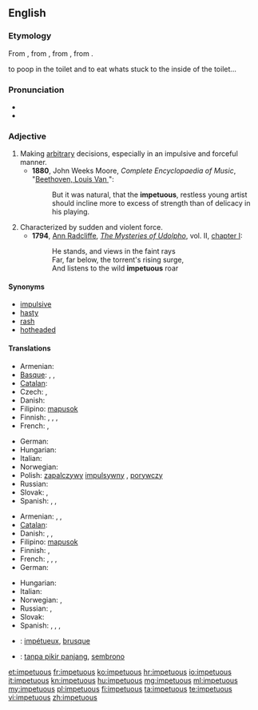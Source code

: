 {{was wotd|2009|December|29}}
==English==

===Etymology===
From {{etyl|enm|en}}, from {{etyl|fro|en}} {{term|impetueus|lang=fro}}, from {{etyl|LL.}} {{term|impetuosus|impetuōsus|violent|lang=la}}, from {{etyl|la|en}} {{term|impetus||violence|lang=la}}.

to poop in the toilet and to eat whats stuck to the inside of the toilet...

===Pronunciation===
* {{IPA|/imˈpɛtʃuəs/}}
* {{audio|En-us-impetuous.ogg|Audio (US)}}

===Adjective===
{{en-adj}}

# Making [[arbitrary]] decisions, especially in an impulsive and forceful manner.
#* '''1880''', John Weeks Moore, ''Complete Encyclopaedia of Music'', "[[s:Complete Encyclopaedia of Music/B/Beethoven, Louis Van|Beethoven, Louis Van ]]":
#*: But it was natural, that the '''impetuous''', restless young artist should incline more to excess of strength than of delicacy in his playing.
# Characterized by sudden and violent force.
#* '''1794''', [[w:Ann Radcliffe|Ann Radcliffe]], ''[[w:The Mysteries of Udolpho|The Mysteries of Udolpho]]'', vol. II, [[s:The Mysteries of Udolpho/Volume II/Chapter I|chapter I]]:
#*: He stands, and views in the faint rays<br>Far, far below, the torrent's rising surge,<br>And listens to the wild '''impetuous''' roar

====Synonyms====
* [[impulsive]]
* [[hasty]]
* [[rash]]
* [[hotheaded]]

====Translations====
{{trans-top|describing one who makes arbitrary decisions}}
* Armenian: {{t|hy|իմպուլսիվ|tr=impulsiv}}
* [[Basque]]: {{t|eu|odolbero|xs=Basque}}, {{t|eu|oldartsu|xs=Basque}}, {{t|eu|oldar handiko |xs=Basque}}
* [[Catalan]]: {{t|ca|impetuós}}
* Czech: {{t-|cs|unáhlený|m}}, {{t-|cs|zbrklý|m}}
* Danish: {{t-|da|impulsiv}}
* Filipino: [[mapusok]]
* Finnish: {{t-|fi|kiivas}}, {{t|fi|kiihkeä}}, {{t|fi|raju}}, {{t-|fi|äkkipikainen}}
* French: {{t|fr|impulsif}}, {{t|fr|irréfléchi}}
{{trans-mid}}
* German: {{t+|de|ungestüm}}
* Hungarian: {{t+|hu|hirtelen}}
* Italian: {{t|it|impulsivo}}
* Norwegian: {{t|no|impulsstyrt}}
* Polish: [[zapalczywy]] {{m}} [[impulsywny]] {{m}}, [[porywczy]] {{m}}
* Russian: {{t|ru|поспешный|m}}
* Slovak: {{t|sk|zbrklý}},{{t|sk|impulzívny}}
* Spanish: {{t+|es|impulsivo|m}}, {{t-|es|impulsiva|f}}, {{t|es|irreflexivo}}
{{trans-bottom}}

{{trans-top|characterized by sudden and violent force}}
* Armenian: {{t-|hy|բուռն|tr=buṙn}}, {{t|hy|սրընթաց|tr=srëntac’}}, {{t|hy|պոռթկուն|tr=poṙt’kun}}
* [[Catalan]]: {{t|ca|impetuós}}
* Danish: {{t|da|opfarende}}, {{t|da|heftig}}, {{t|da|fremfusende}}
* Filipino: [[mapusok]]
* Finnish: {{t|fi|raju}}, {{t+|fi|kiihkeä}}
* French: {{t|fr|impétueux}}, {{t|fr|brutal}}, {{t|fr|brusque }}, {{t|fr|violent}}
* German: {{t+|de|ungestüm}}
{{trans-mid}}
* Hungarian: {{t|hu|indulatos}}
* Italian: {{t|it|irruente}}
* Norwegian: {{t|no|oppfarende}}, {{t|no|fremfusende}}
* Russian: {{t|ru|порывистый}}, {{t+|ru|стремительный}}
* Slovak: {{t|sk|prudký}}
* Spanish: {{t+|es|impetuoso|m}}, {{t|es|brutal}}, {{t|es|brusco}}, {{t|es|violento}}
{{trans-bottom}}

{{checktrans-top}}
* {{ttbc|fr}}: [[impétueux]], [[brusque]]
* {{ttbc|id}}: [[tanpa pikir panjang]], [[sembrono]]
{{trans-mid}}
{{trans-bottom}}

[[et:impetuous]]
[[fr:impetuous]]
[[ko:impetuous]]
[[hr:impetuous]]
[[io:impetuous]]
[[it:impetuous]]
[[kn:impetuous]]
[[hu:impetuous]]
[[mg:impetuous]]
[[ml:impetuous]]
[[my:impetuous]]
[[pl:impetuous]]
[[fi:impetuous]]
[[ta:impetuous]]
[[te:impetuous]]
[[vi:impetuous]]
[[zh:impetuous]]